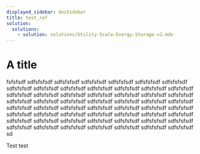 ```yaml
---
displayed_sidebar: docSidebar
title: test_ref
solution:
  solutions:
    - solution: solutions/Utility-Scale-Energy-Storage-v2.mdx
---
```


# A title

fsfsfsdf sdfsfsfsdf sdfsfsfsdf sdfsfsfsdf sdfsfsfsdf sdfsfsfsdf sdfsfsfsdf sdfsfsfsdf sdfsfsfsdf sdfsfsfsdf sdfsfsfsdf sdfsfsfsdf sdfsfsfsdf sdfsfsfsdf sdfsfsfsdf sdfsfsfsdf sdfsfsfsdf sdfsfsfsdf sdfsfsfsdf sdfsfsfsdf sdfsfsfsdf sdfsfsfsdf sdfsfsfsdf sdfsfsfsdf sdfsfsfsdf sdfsfsfsdf sdfsfsfsdf sdfsfsfsdf sdfsfsfsdf sdfsfsfsdf sdfsfsfsdf sdfsfsfsdf sdfsfsfsdf sdfsfsfsdf sdfsfsfsdf sdfsfsfsdf sdfsfsfsdf sdfsfsfsdf sdfsfsfsdf sdfsfsfsdf sdfsfsfsdf sdfsfsfsdf sdfsfsfsdf sdfsfsfsdf sdfsfsfsdf sdfsfsfsdf sdfsfsfsdf sdfsfsfsdf sdfsfsfsdf sdfsfsfsdf sdfsfsfsdf sdfsfsfsdf sdfsfsfsdf sdfsfsfsdf sdfsfsfsdf sdfsfsfsdf sd

<Admonition title="Note" type="question">
  Test test
</Admonition>
